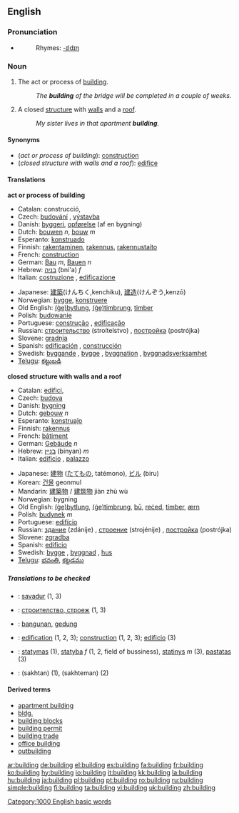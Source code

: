 ==English==

===Pronunciation===
*{{audio|en-us-building.ogg|Audio (US)}}
*:Rhymes: [[Rhymes:English:-ɪldɪŋ|-ɪldɪŋ]]

===Noun===
{{en-noun}}

#{{uncountable}} The act or process of [[build]]ing.
#: ''The '''building''' of the bridge will be completed in a couple of weeks.''
#A closed [[structure]] with [[wall]]s and a [[roof]].
#: ''My sister lives in that apartment '''building'''.''

====Synonyms====
*(''act or process of building''): [[construction]]
*(''closed structure with walls and a roof''): [[edifice]]

====Translations====
'''act or process of building'''
{{top}}
*Catalan: construcció, {{f}}
*Czech: [[budování]] {{n}}, [[výstavba]] {{f}}
*Danish: [[byggeri]], [[opførelse]] (af en bygning)
*Dutch: [[bouwen]] ''n'', [[bouw]] ''m''
*Esperanto: [[konstruado]]
*Finnish: [[rakentaminen]], [[rakennus]], [[rakennustaito]]
*French: [[construction#French|construction]] {{f}}
*German: [[Bau]] ''m'', [[Bauen]] ''n''
*Hebrew: [[בניה]] (bni'a) ''f''
*Italian: [[costruzione]] {{f}}, [[edificazione]] {{f}}
{{mid}}
*Japanese: [[建築]](けんちく,kenchiku), [[建造]](けんぞう,kenzō)
*Norwegian: [[bygge]], [[konstruere]]
*Old English: [[bytlung|(ġe)bytlung]], [[timbrung|(ġe)timbrung]], [[timber]]
*Polish: [[budować|budowanie]]
*Portuguese: [[construção]] {{f}}, [[edificação]] {{f}}
*Russian: [[строительство]] (stroítelstvo) {{n}}, [[постройка]] (postrójka) {{f}} 
*Slovene: [[gradnja]] {{f}}
*Spanish: [[edificación]] {{f}}, [[construcción]] {{f}}
*Swedish: [[byggande]] {{n}}, [[bygge]] {{n}}, [[byggnation]] {{c}}, [[byggnadsverksamhet]] {{c}}
*[[Telugu]]: [[కట్టుబడి]]
{{bottom}}

'''closed structure with walls and a roof'''
{{top}}
*Catalan: [[edifici]], {{m}}
*Czech: [[budova]] {{f}}
*Danish: [[bygning]]
*Dutch: [[gebouw]] ''n''
*Esperanto: [[konstruaĵo]]
*Finnish: [[rakennus]]
*French: [[bâtiment]] {{m}}
*German: [[Gebäude]] ''n''
*Hebrew: [[בניין]] (binyan) ''m''
*Italian: [[edificio]] {{m}}, [[palazzo]] {{m}}
{{mid}}
*Japanese: [[建物]] ([[たてもの]], tatémono), [[ビル]] (biru)
*Korean: [[건물]] geonmul 
*Mandarin: [[建築物]] / [[建筑物]] jiàn zhù wù  
*Norwegian: bygning
*Old English: [[bytlung|(ġe)bytlung]], [[timbrung|(ġe)timbrung]], [[bu|bū]], [[reced|reċed]], [[timber]], [[ærn]]
*Polish: [[budynek]] ''m''
*Portuguese: [[edifício]] {{m}}
*Russian: [[здание]] (zdánije) {{n}}, [[строение]] (strojénije) {{n}}, [[постройка]] (postrójka) {{f}} 
*Slovene: [[zgradba]] {{f}}
*Spanish: [[edificio]] {{m}}
*Swedish: [[bygge]] {{n}}, [[byggnad]] {{c}}, [[hus]] {{n}}
*[[Telugu]]: [[భవంతి]], [[కట్టడము]]
{{bottom}}

=====Translations to be checked=====
{{checktrans}}
*{{ttbc|Breton}}: [[savadur]] {{m}} (1, 3)
*{{ttbc|Bulgarian}}: [[строителство, строеж]] {{m}} (1, 3)
*{{ttbc|Indonesian}}: [[bangun|bangunan]], [[gedung]]
*{{ttbc|Interlingua}}: [[edification]] (1, 2, 3); [[construction]] (1, 2, 3); [[edificio]] (3)
*{{ttbc|Lithuanian}}: [[statymas]] {{m}} (1), [[statyba]] ''f'' (1, 2, field of bussiness), [[statinys]] ''m'' (3), [[pastatas]] {{m}} (3)
*{{ttbc|Persian}}: {{FAchar|[[ساختن]]}} (sakhtan) (1), {{FAchar|[[ساختمان]]}} (sakhteman) (2)

====Derived terms====
*[[apartment building]]
*[[bldg.]]
*[[building blocks]]
*[[building permit]]
*[[building trade]]
*[[office building]]
*[[outbuilding]]

[[Category:1000 English basic words]]

[[ar:building]]
[[de:building]]
[[el:building]]
[[es:building]]
[[fa:building]]
[[fr:building]]
[[ko:building]]
[[hy:building]]
[[io:building]]
[[it:building]]
[[kk:building]]
[[la:building]]
[[hu:building]]
[[ja:building]]
[[pl:building]]
[[pt:building]]
[[ro:building]]
[[ru:building]]
[[simple:building]]
[[fi:building]]
[[ta:building]]
[[vi:building]]
[[uk:building]]
[[zh:building]]